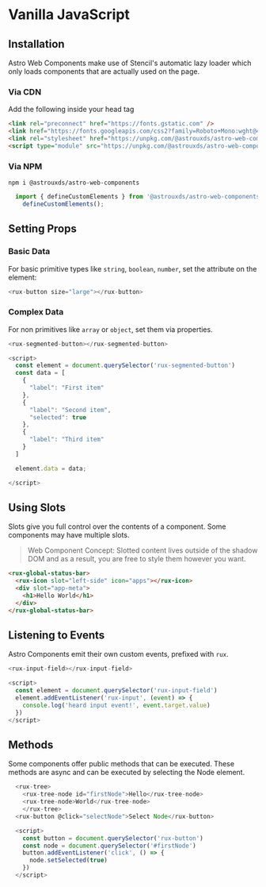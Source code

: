 
<Meta title="Astro UXDS/Usage/JavaScript" />

# Vanilla JavaScript

## Installation

Astro Web Components make use of Stencil's automatic lazy loader which only loads components that are actually used on the page.

### Via CDN

Add the following inside your head tag

```html
<link rel="preconnect" href="https://fonts.gstatic.com" />
<link href="https://fonts.googleapis.com/css2?family=Roboto+Mono:wght@400&family=Roboto:wght@200;300;400;500;600;800&display=swap" rel="stylesheet"/>
<link rel="stylesheet" href="https://unpkg.com/@astrouxds/astro-web-components/dist/astro-web-components/astro-web-components.css"/>
<script type="module" src="https://unpkg.com/@astrouxds/astro-web-components/dist/astro-web-components/astro-web-components.esm.js"></script>
```

### Via NPM

`npm i @astrouxds/astro-web-components`

```js
  import { defineCustomElements } from '@astrouxds/astro-web-components/dist/loader';
    defineCustomElements();
```

## Setting Props

### Basic Data

For basic primitive types like `string`, `boolean`, `number`, set the attribute on the element:

```js
<rux-button size="large"></rux-button>
```

### Complex Data
For non primitives like `array` or `object`, set them via properties.
```js
<rux-segmented-button></rux-segmented-button>

<script>
  const element = document.querySelector('rux-segmented-button')
  const data = [
    {
      "label": "First item"
    },
    {
      "label": "Second item",
      "selected": true
    },
    {
      "label": "Third item"
    }
  ]

  element.data = data;

</script>

```
## Using Slots

Slots give you full control over the contents of a component. Some components may have multiple slots.

> Web Component Concept:
> Slotted content lives outside of the shadow DOM and as a result, you are free to style them however you want.


```html
<rux-global-status-bar>
  <rux-icon slot="left-side" icon="apps"></rux-icon>
  <div slot="app-meta">
    <h1>Hello World</h1>
  </div>
</rux-global-status-bar>
```

## Listening to Events

Astro Components emit their own custom events, prefixed with `rux`.

```js
<rux-input-field></rux-input-field>

<script>
  const element = document.querySelector('rux-input-field')
  element.addEventListener('rux-input', (event) => {
    console.log('heard input event!', event.target.value)
  })
</script>
```

## Methods

Some components offer public methods that can be executed. These methods are async and can be executed by selecting the Node element.

```js
  <rux-tree>
    <rux-tree-node id="firstNode">Hello</rux-tree-node>
    <rux-tree-node>World</rux-tree-node>
    </rux-tree>
  <rux-button @click="selectNode">Select Node</rux-button>

  <script>
    const button = document.querySelector('rux-button')
    const node = document.querySelector('#firstNode')
    button.addEventListener('click', () => {
      node.setSelected(true)
    })
  </script>
```
